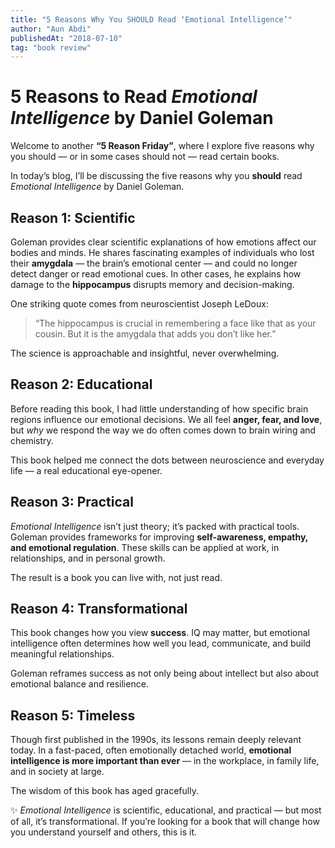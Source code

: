 ```yaml
---
title: "5 Reasons Why You SHOULD Read ‘Emotional Intelligence’"
author: "Aun Abdi"
publishedAt: "2018-07-10"
tag: "book review"
---
```


# 5 Reasons to Read *Emotional Intelligence* by Daniel Goleman

Welcome to another **“5 Reason Friday”**, where I explore five reasons why you should — or in some cases should not — read certain books.

In today’s blog, I’ll be discussing the five reasons why you **should** read *Emotional Intelligence* by Daniel Goleman.

## Reason 1: Scientific

Goleman provides clear scientific explanations of how emotions affect our bodies and minds. He shares fascinating examples of individuals who lost their **amygdala** — the brain’s emotional center — and could no longer detect danger or read emotional cues. In other cases, he explains how damage to the **hippocampus** disrupts memory and decision-making.

One striking quote comes from neuroscientist Joseph LeDoux:

> “The hippocampus is crucial in remembering a face like that as your cousin. But it is the amygdala that adds you don’t like her.”

The science is approachable and insightful, never overwhelming.

## Reason 2: Educational

Before reading this book, I had little understanding of how specific brain regions influence our emotional decisions. We all feel **anger, fear, and love**, but *why* we respond the way we do often comes down to brain wiring and chemistry.

This book helped me connect the dots between neuroscience and everyday life — a real educational eye-opener.

## Reason 3: Practical

*Emotional Intelligence* isn’t just theory; it’s packed with practical tools. Goleman provides frameworks for improving **self-awareness, empathy, and emotional regulation**. These skills can be applied at work, in relationships, and in personal growth.

The result is a book you can live with, not just read.

## Reason 4: Transformational

This book changes how you view **success**. IQ may matter, but emotional intelligence often determines how well you lead, communicate, and build meaningful relationships.

Goleman reframes success as not only being about intellect but also about emotional balance and resilience.

## Reason 5: Timeless

Though first published in the 1990s, its lessons remain deeply relevant today. In a fast-paced, often emotionally detached world, **emotional intelligence is more important than ever** — in the workplace, in family life, and in society at large.

The wisdom of this book has aged gracefully.

✨ *Emotional Intelligence* is scientific, educational, and practical — but most of all, it’s transformational. If you’re looking for a book that will change how you understand yourself and others, this is it.
